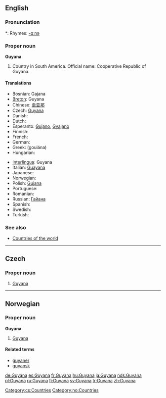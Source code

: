 ==English==

===Pronunciation===
*: Rhymes: [[Rhymes:English:-ɑːnə|-ɑːnə]]

===Proper noun===
'''Guyana'''
{{wikipedia}}

# Country in South America. Official name: Cooperative Republic of Guyana.

====Translations====
{{top}}
* Bosnian: Gajana {{f}}
* [[Breton]]: Guyana
* Chinese: [[圭亚那]]
* Czech: [[#Czech|Guyana]] {{f}}
* Danish: {{t-|da|Guyana}}
* Dutch: {{t-|nl|Guyana}}
* Esperanto: [[Gujano]], [[Gvajano]]
* Finnish: {{t+|fi|Guyana}}
* French: {{t+|fr|Guyana|m}}
* German: {{t+|de|Guyana}}
* Greek: {{t|el|Γουιάνα|f|sc=Grek}} (gouiána)
* Hungarian: {{t+|hu|Guyana}}
{{mid}}
* [[Interlingua]]: Guyana
* Italian: [[Guayana]] {{f}}
* Japanese: {{t+|ja|ガイアナ|tr=gaiana|sc=Jpan}}
* Norwegian: {{t-|no|Guyana}}
* Polish: [[Gujana]]
* Portuguese: {{t+|pt|Guiana}}
* Romanian: {{t-|ro|Guyana|f}}
* Russian: [[Гайана]]
* Spanish: {{t+|es|Guyana}}
* Swedish: {{t+|sv|Guyana}}
* Turkish: {{t+|tr|Guyana}}
{{bottom}}

===See also===
* [[Countries of the world]]

----

==Czech==

===Proper noun===
{{cs-proper noun|g=f}}

# [[#English|Guyana]]

[[Category:cs:Countries]]

----

==Norwegian==

===Proper noun===
'''Guyana'''

# [[Guyana#English|Guyana]]

====Related terms====
* [[guyaner]]
* [[guyansk]]

[[Category:no:Countries]]

[[de:Guyana]]
[[es:Guyana]]
[[fr:Guyana]]
[[hu:Guyana]]
[[ja:Guyana]]
[[nds:Guyana]]
[[pl:Guyana]]
[[ru:Guyana]]
[[fi:Guyana]]
[[sv:Guyana]]
[[tr:Guyana]]
[[zh:Guyana]]